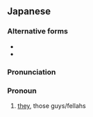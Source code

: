 ==Japanese==
{{ja-kanjitab|やつ|ら|yomi=k}}

===Alternative forms===
* {{ja-l|奴ら}}
* {{ja-l|やつ等}}

===Pronunciation===
{{ja-pron|やつら|y=k}}

===Pronoun===
{{ja-pos|pronoun|やつら}}

# {{lb|ja|colloquial|impolite}} [[they]], those guys/fellahs